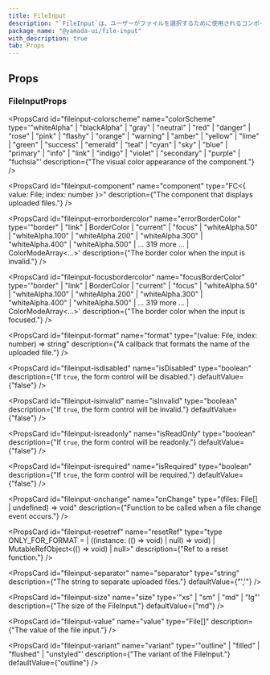 ```yaml
---
title: FileInput
description: "`FileInput`は、ユーザーがファイルを選択するために使用されるコンポーネントです。"
package_name: "@yamada-ui/file-input"
with_description: true
tab: Props
---
```


## Props

### FileInputProps

<PropsCard
  id="fileinput-colorscheme"
  name="colorScheme"
  type='"whiteAlpha" | "blackAlpha" | "gray" | "neutral" | "red" | "danger" | "rose" | "pink" | "flashy" | "orange" | "warning" | "amber" | "yellow" | "lime" | "green" | "success" | "emerald" | "teal" | "cyan" | "sky" | "blue" | "primary" | "info" | "link" | "indigo" | "violet" | "secondary" | "purple" | "fuchsia"'
  description={"The visual color appearance of the component."}
/>

<PropsCard
  id="fileinput-component"
  name="component"
  type="FC<{ value: File; index: number }>"
  description={"The component that displays uploaded files."}
/>

<PropsCard
  id="fileinput-errorbordercolor"
  name="errorBorderColor"
  type='"border" | "link" | BorderColor | "current" | "focus" | "whiteAlpha.50" | "whiteAlpha.100" | "whiteAlpha.200" | "whiteAlpha.300" | "whiteAlpha.400" | "whiteAlpha.500" | ... 319 more ... | ColorModeArray<...>'
  description={"The border color when the input is invalid."}
/>

<PropsCard
  id="fileinput-focusbordercolor"
  name="focusBorderColor"
  type='"border" | "link" | BorderColor | "current" | "focus" | "whiteAlpha.50" | "whiteAlpha.100" | "whiteAlpha.200" | "whiteAlpha.300" | "whiteAlpha.400" | "whiteAlpha.500" | ... 319 more ... | ColorModeArray<...>'
  description={"The border color when the input is focused."}
/>

<PropsCard
  id="fileinput-format"
  name="format"
  type="(value: File, index: number) => string"
  description={"A callback that formats the name of the uploaded file."}
/>

<PropsCard
  id="fileinput-isdisabled"
  name="isDisabled"
  type="boolean"
  description={"If `true`, the form control will be disabled."}
  defaultValue={"false"}
/>

<PropsCard
  id="fileinput-isinvalid"
  name="isInvalid"
  type="boolean"
  description={"If `true`, the form control will be invalid."}
  defaultValue={"false"}
/>

<PropsCard
  id="fileinput-isreadonly"
  name="isReadOnly"
  type="boolean"
  description={"If `true`, the form control will be readonly."}
  defaultValue={"false"}
/>

<PropsCard
  id="fileinput-isrequired"
  name="isRequired"
  type="boolean"
  description={"If `true`, the form control will be required."}
  defaultValue={"false"}
/>

<PropsCard
  id="fileinput-onchange"
  name="onChange"
  type="(files: File[] | undefined) => void"
  description={"Function to be called when a file change event occurs."}
/>

<PropsCard
  id="fileinput-resetref"
  name="resetRef"
  type="type ONLY_FOR_FORMAT =
  | ((instance: (() => void) | null) => void)
  | MutableRefObject<(() => void) | null>"
  description={"Ref to a reset function."}
/>

<PropsCard
  id="fileinput-separator"
  name="separator"
  type="string"
  description={"The string to separate uploaded files."}
  defaultValue={"','"}
/>

<PropsCard
  id="fileinput-size"
  name="size"
  type='"xs" | "sm" | "md" | "lg"'
  description={"The size of the FileInput."}
  defaultValue={"md"}
/>

<PropsCard
  id="fileinput-value"
  name="value"
  type="File[]"
  description={"The value of the file input."}
/>

<PropsCard
  id="fileinput-variant"
  name="variant"
  type='"outline" | "filled" | "flushed" | "unstyled"'
  description={"The variant of the FileInput."}
  defaultValue={"outline"}
/>

